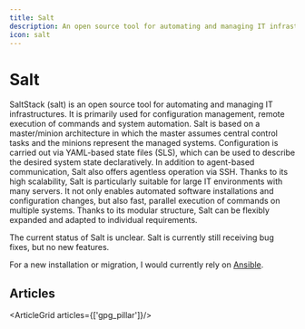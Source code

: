 ```yaml
---
title: Salt
description: An open source tool for automating and managing IT infrastructures
icon: salt
---
```


# Salt

SaltStack (salt) is an open source tool for automating and managing IT infrastructures.
It is primarily used for configuration management, remote execution of commands and system automation.
Salt is based on a master/minion architecture in which the master assumes central control tasks and the minions represent the managed systems.
Configuration is carried out via YAML-based state files (SLS), which can be used to describe the desired system state declaratively.
In addition to agent-based communication, Salt also offers agentless operation via SSH.
Thanks to its high scalability, Salt is particularly suitable for large IT environments with many servers.
It not only enables automated software installations and configuration changes, but also fast, parallel execution of commands on multiple systems.
Thanks to its modular structure, Salt can be flexibly expanded and adapted to individual requirements.

<Admonition variant="danger" title="Current status of Salt">
The current status of Salt is unclear.
Salt is currently still receiving bug fixes, but no new features.

For a new installation or migration, I would currently rely on [Ansible](https://docs.ansible.com/).
</Admonition>

## Articles

<ArticleGrid articles={['gpg_pillar']}/>
